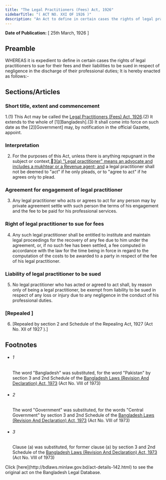 ```yaml
---
title: "The Legal Practitioners (Fees) Act, 1926"
sidebarTitle: "( ACT NO. XXI OF 1926 )"
description: "An Act to define in certain cases the rights of legal practitioners to sue for their fees and their liabilities to be sued in respect of negligence in the discharge of their professional duties."
---
```


**Date of Publication:** [ 25th March, 1926 ]

## Preamble

WHEREAS it is expedient to define in certain cases the rights of legal practitioners to sue for their fees and their liabilities to be sued in respect of negligence in the discharge of their professional duties; It is hereby enacted as follows:-

## Sections/Articles

### Short title, extent and commencement

1.(1) This Act may be called the [Legal Practitioners (Fees) Act, 1926](/laws/act-142 "Legal Practitioners (Fees) Act, 1926").(2) It extends to the whole of [1][Bangladesh].(3) It shall come into force on such date as the [2][Government] may, by notification in the official Gazette, appoint.

### Interpretation

2. For the purposes of this Act, unless there is anything repugnant in the subject or context,[3](1)[(a) "Legal practitioner" means an advocate and includes a mukhtear or a Revenue agent; and](b) a legal practitioner shall not be deemed to "act" if he only pleads, or to "agree to act" if he agrees only to plead.

### Agreement for engagement of legal practitioner

3. Any legal practitioner who acts or agrees to act for any person may by private agreement settle with such person the terms of his engagement and the fee to be paid for his professional services.

### Right of legal practitioner to sue for fees

4. Any such legal practitioner shall be entitled to institute and maintain legal proceedings for the recovery of any fee due to him under the agreement, or, if no such fee has been settled, a fee computed in accordance with the law for the time being in force in regard to the computation of the costs to be awarded to a party in respect of the fee of his legal practitioner.

### Liability of legal practitioner to be sued

5. No legal practitioner who has acted or agreed to act shall, by reason only of being a legal practitioner, be exempt from liability to be sued in respect of any loss or injury due to any negligence in the conduct of his professional duties.

### [Repealed ]

6. [Repealed by section 2 and Schedule of the Repealing Act, 1927 (Act No. XII of 1927 ).]

## Footnotes

- ###### 1

  The word "Bangladesh" was substituted, for the word "Pakistan" by section 3 and 2nd Schedule of the [Bangladesh Laws (Revision And Declaration) Act, 1973](/laws/act-430 "Bangladesh Laws (Revision And Declaration) Act, 1973") (Act No. VIII of 1973)

- ###### 2

  The word "Government" was substituted, for the words "Central Government" by section 3 and 2nd Schedule of the [Bangladesh Laws (Revision And Declaration) Act, 1973](/laws/act-430 "Bangladesh Laws (Revision And Declaration) Act, 1973") (Act No. VIII of 1973)

- ###### 3

  Clause (a) was substituted, for former clause (a) by section 3 and 2nd Schedule of the [Bangladesh Laws (Revision And Declaration) Act, 1973](/laws/act-430 "Bangladesh Laws (Revision And Declaration) Act, 1973") (Act No. VIII of 1973)

<Note>
  Click [here](http://bdlaws.minlaw.gov.bd/act-details-142.html) to see the original act on the Bangladesh Legal Database.
</Note>
